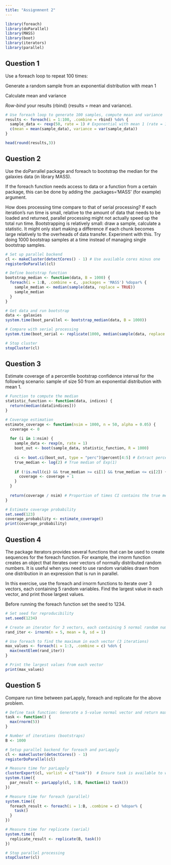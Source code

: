 ```yaml
---
title: "Assignmnent 2"
---
```


```r
library(foreach)
library(doParallel)
library(MASS)
library(boot)
library(iterators)
library(parallel)
```

## Question 1

Use a foreach loop to repeat 100 times:

Generate a random sample from an exponential distribution with mean 1

Calculate mean and variance

*Row-bind* your results (rbind) (results = mean and variance).

```r

# Use foreach loop to generate 100 samples, compute mean and variance
results <- foreach(i = 1:100, .combine = rbind) %do% {
  sample_data <- rexp(50, rate = 1) # Exponential with mean 1 (rate = 1/mean)
  c(mean = mean(sample_data), variance = var(sample_data))
}

head(round(results,3))

```

## Question 2

Use the doParrallel package and foreach to bootstrap the median for the galaxies data (in library MASS).

If the foreach function needs access to data or a function from a certain package, this can be done by adding the .packages='MASS' (for example) argument.

How does processing time compare to that of serial processing? If each iteration’s run time is small, relative to the amount of data that needs to be loaded and returned, parallel processing might not actually speed up the total run time. Bootstrapping is relatively small: draw a sample, calculate a statistic. It might only start making a difference if each chunk becomes large relatively to the overheads of data transfer. Experiment with this. Try doing 1000 bootstrap samples at a time instead of managing single bootstrap samples.

```r

# Set up parallel backend
cl <- makeCluster(detectCores() - 1) # Use available cores minus one
registerDoParallel(cl)

# Define bootstrap function
bootstrap_median <- function(data, B = 1000) {
  foreach(i = 1:B, .combine = c, .packages = 'MASS') %dopar% {
    sample_median <- median(sample(data, replace = TRUE))
    sample_median
  }
}

# Get data and run bootstrap
data <- galaxies
system.time(boot_parallel <- bootstrap_median(data, B = 1000))

# Compare with serial processing
system.time(boot_serial <- replicate(1000, median(sample(data, replace = TRUE))))

# Stop cluster
stopCluster(cl)

```

## Question 3

Estimate coverage of a percentile bootstrap confidence interval for the following scenario: sample of size 50 from an exponential distribution with mean 1.

```r

# Function to compute the median
statistic_function <- function(data, indices) {
  return(median(data[indices]))
}

# Coverage estimation
estimate_coverage <- function(nsim = 1000, n = 50, alpha = 0.05) {
  coverage <- 0
  
  for (i in 1:nsim) {
    sample_data <- rexp(n, rate = 1)
    boot_out <- boot(sample_data, statistic_function, R = 1000)
    
    ci <- boot.ci(boot_out, type = "perc")$percent[4:5] # Extract percentile CI
    true_median <- log(2) # True median of Exp(1)
    
    if (!is.null(ci) && true_median >= ci[1] && true_median <= ci[2]) {
      coverage <- coverage + 1
    }
  }
  
  return(coverage / nsim) # Proportion of times CI contains the true median
}

# Estimate coverage probability
set.seed(123)
coverage_probability <- estimate_coverage()
print(coverage_probability)

```

## Question 4

The package iterators provides several functions that can be used to create sequences for the foreach function. For example, the irnorm function creates an object that iterates over vectors of normally distributed random numbers. It is useful when you need to use random variables drawn from one distribution in an expression that is run in parallel.

In this exercise, use the foreach and irnorm functions to iterate over 3 vectors, each containing 5 random variables. Find the largest value in each vector, and print those largest values.

Before running the foreach function set the seed to 1234.

```r

# Set seed for reproducibility
set.seed(1234)

# Create an iterator for 3 vectors, each containing 5 normal random numbers
rand_iter <- irnorm(n = 5, mean = 0, sd = 1)

# Use foreach to find the maximum in each vector (3 iterations)
max_values <- foreach(i = 1:3, .combine = c) %do% {
  max(nextElem(rand_iter))
}

# Print the largest values from each vector
print(max_values)

```

## Question 5

Compare run time between parLapply, foreach and replicate for the above problem.

```r

# Define task function: Generate a 5-value normal vector and return max
task <- function() {
  max(rnorm(5))
}

# Number of iterations (bootstraps)
B <- 1000

# Setup parallel backend for foreach and parLapply
cl <- makeCluster(detectCores() - 1)
registerDoParallel(cl)

# Measure time for parLapply
clusterExport(cl, varlist = c("task"))  # Ensure task is available to workers
system.time({
  par_result <- parLapply(cl, 1:B, function(i) task())
})

# Measure time for foreach (parallel)
system.time({
  foreach_result <- foreach(i = 1:B, .combine = c) %dopar% {
    task()
  }
})

# Measure time for replicate (serial)
system.time({
  replicate_result <- replicate(B, task())
})

# Stop parallel processing
stopCluster(cl)

```
